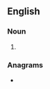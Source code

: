 ==English==

===Noun===
{{head|en|noun plural form}}

# {{plural of|colourpoint|lang=en}}

===Anagrams===
* {{anagrams|en|prolocutions}}